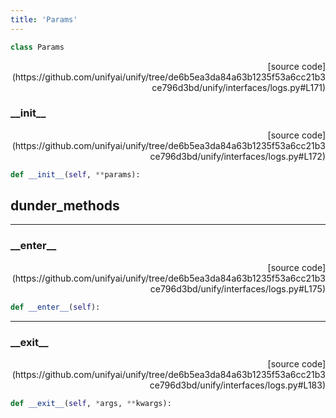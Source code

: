 ```yaml
---
title: 'Params'
---
```


```python
class Params
```

<p align="right">[source code](https://github.com/unifyai/unify/tree/de6b5ea3da84a63b1235f53a6cc21b3ce796d3bd/unify/interfaces/logs.py#L171)</p>



### \_\_init\_\_

<p align="right">[source code](https://github.com/unifyai/unify/tree/de6b5ea3da84a63b1235f53a6cc21b3ce796d3bd/unify/interfaces/logs.py#L172)</p>

```python
def __init__(self, **params):
```



## dunder_methods

---

### \_\_enter\_\_

<p align="right">[source code](https://github.com/unifyai/unify/tree/de6b5ea3da84a63b1235f53a6cc21b3ce796d3bd/unify/interfaces/logs.py#L175)</p>

```python
def __enter__(self):
```



---

### \_\_exit\_\_

<p align="right">[source code](https://github.com/unifyai/unify/tree/de6b5ea3da84a63b1235f53a6cc21b3ce796d3bd/unify/interfaces/logs.py#L183)</p>

```python
def __exit__(self, *args, **kwargs):
```

